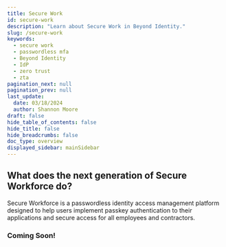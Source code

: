 ```yaml
---
title: Secure Work
id: secure-work
description: "Learn about Secure Work in Beyond Identity."
slug: /secure-work
keywords:
  - secure work
  - passwordless mfa
  - Beyond Identity
  - IdP
  - zero trust
  - zta
pagination_next: null
pagination_prev: null
last_update:
  date: 03/18/2024
  author: Shannon Moore
draft: false
hide_table_of_contents: false
hide_title: false
hide_breadcrumbs: false
doc_type: overview
displayed_sidebar: mainSidebar
---
```


## What does the next generation of Secure Workforce do?

Secure Workforce is a passwordless identity access management platform designed to help users implement passkey authentication to their applications and secure access for all employees and contractors.


### Coming Soon!
